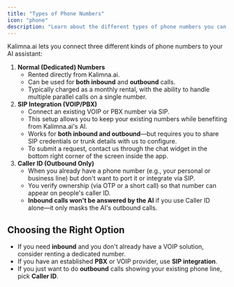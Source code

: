 ```yaml
---
title: "Types of Phone Numbers"
icon: "phone"
description: "Learn about the different types of phone numbers you can use with Kalimna.ai: dedicated numbers, SIP integration, and Caller ID"
---
```


Kalimna.ai lets you connect three different kinds of phone numbers to your AI assistant:

1. **Normal (Dedicated) Numbers**
   - Rented directly from Kalimna.ai.
   - Can be used for **both inbound** and **outbound** calls.
   - Typically charged as a monthly rental, with the ability to handle multiple parallel calls on a single number.
2. **SIP Integration (VOIP/PBX)**
   - Connect an existing VOIP or PBX number via SIP.
   - This setup allows you to keep your existing numbers while benefiting from Kalimna.ai's AI.
   - Works for **both inbound and outbound**—but requires you to share SIP credentials or trunk details with us to configure.
   - To submit a request, contact us through the chat widget in the bottom right corner of the screen inside the app.
3. **Caller ID (Outbound Only)**
   - When you already have a phone number (e.g., your personal or business line) but don't want to port it or integrate via SIP.
   - You verify ownership (via OTP or a short call) so that number can appear on people's caller ID.
   - **Inbound calls won't be answered by the AI** if you use Caller ID alone—it only masks the AI's outbound calls.

## Choosing the Right Option

- If you need **inbound** and you don't already have a VOIP solution, consider renting a dedicated number.
- If you have an established **PBX** or VOIP provider, use **SIP integration**.
- If you just want to do **outbound** calls showing your existing phone line, pick **Caller ID**.